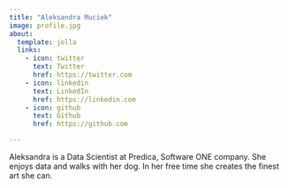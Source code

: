 ```yaml
---
title: "Aleksandra Muciek"
image: profile.jpg
about:
  template: jolla
  links:
    - icon: twitter
      text: Twitter
      href: https://twitter.com
    - icon: linkedin
      text: LinkedIn
      href: https://linkedin.com
    - icon: github
      text: Github
      href: https://github.com

---
```


Aleksandra is a Data Scientist at Predica, Software ONE company. She enjoys data and walks with her dog. In her free time she creates the finest art she can.
